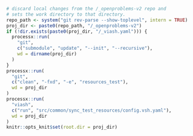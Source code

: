 
```r
# discard local changes from the /_openproblems-v2 repo and
# sets the work directory to that directory.
repo_path <- system("git rev-parse --show-toplevel", intern = TRUE)
proj_dir <- paste0(repo_path, "/_openproblems-v2")
if (!dir.exists(paste0(proj_dir, "/_viash.yaml"))) {
  processx::run(
    "git",
    c("submodule", "update", "--init", "--recursive"),
    wd = dirname(proj_dir)
  )
}
processx::run(
  "git", 
  c("clean", "-fxd", "-e", "resources_test"),
  wd = proj_dir
)
processx::run(
  "viash",
  c("run", "src/common/sync_test_resources/config.vsh.yaml"),
  wd = proj_dir
)
knitr::opts_knit$set(root.dir = proj_dir)
```